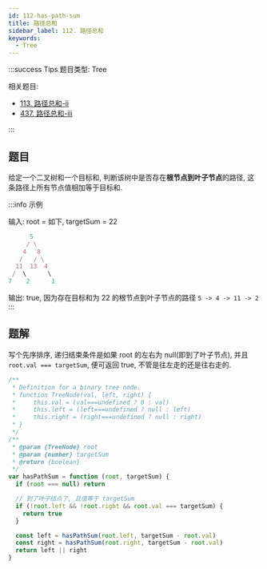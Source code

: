 ```yaml
---
id: 112-has-path-sum
title: 路径总和
sidebar_label: 112. 路径总和
keywords:
  - Tree
---
```


:::success Tips
题目类型: Tree

相关题目:

- [113. 路径总和-ii](/leetcode/medium/113-path-sum)
- [437. 路径总和-iii](/leetcode/medium/437-path-sum)

:::

## 题目

给定一个二叉树和一个目标和, 判断该树中是否存在**根节点到叶子节点**的路径, 这条路径上所有节点值相加等于目标和.

:::info 示例

输入: root = 如下, targetSum = 22

```ts
      5
     / \
    4   8
   /   / \
  11  13  4
 /  \      \
7    2      1
```

输出: true, 因为存在目标和为 22 的根节点到叶子节点的路径 `5 -> 4 -> 11 -> 2`
:::

## 题解

写个先序排序, 递归结束条件是如果 root 的左右为 null(即到了叶子节点), 并且 `root.val === targetSum`, 便可返回 true, 不管是往左走的还是往右走的.

```ts
/**
 * Definition for a binary tree node.
 * function TreeNode(val, left, right) {
 *     this.val = (val===undefined ? 0 : val)
 *     this.left = (left===undefined ? null : left)
 *     this.right = (right===undefined ? null : right)
 * }
 */
/**
 * @param {TreeNode} root
 * @param {number} targetSum
 * @return {boolean}
 */
var hasPathSum = function (root, targetSum) {
  if (root === null) return

  // 到了叶子结点了, 且值等于 targetSum
  if (!root.left && !root.right && root.val === targetSum) {
    return true
  }

  const left = hasPathSum(root.left, targetSum - root.val)
  const right = hasPathSum(root.right, targetSum - root.val)
  return left || right
}
```
